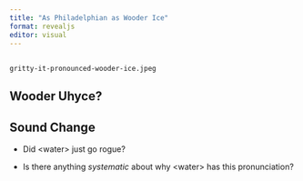 ```yaml
---
title: "As Philadelphian as Wooder Ice"
format: revealjs
editor: visual
---
```


## 

`gritty-it-pronounced-wooder-ice.jpeg`

## Wooder Uhyce?

## Sound Change

-   Did \<water\> just go rogue?

-   Is there anything *systematic* about why \<water\> has this pronunciation?
